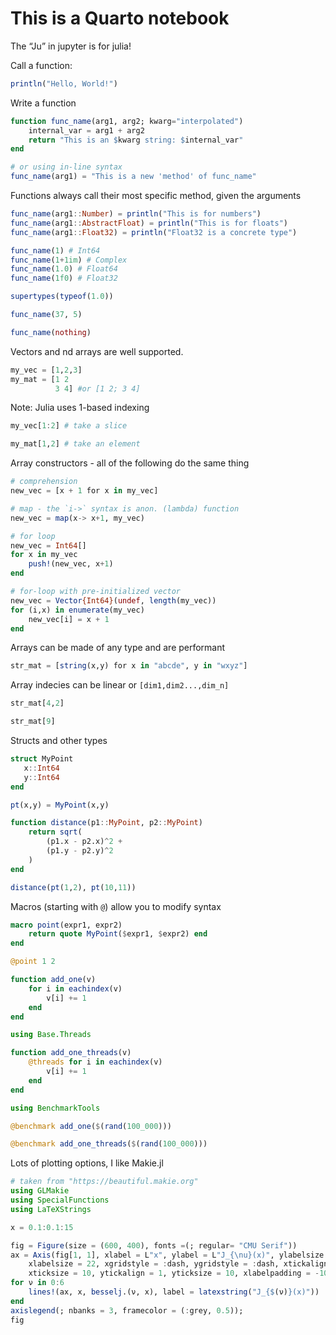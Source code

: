 # This is a Quarto notebook

The "Ju" in jupyter is for julia!

Call a function:
```julia
println("Hello, World!")
```

Write a function
```julia
function func_name(arg1, arg2; kwarg="interpolated")
    internal_var = arg1 + arg2
    return "This is an $kwarg string: $internal_var"
end

# or using in-line syntax
func_name(arg1) = "This is a new 'method' of func_name"
```

Functions always call their most specific
method, given the arguments

```julia
func_name(arg1::Number) = println("This is for numbers")
func_name(arg1::AbstractFloat) = println("This is for floats")
func_name(arg1::Float32) = println("Float32 is a concrete type")
```

```julia
func_name(1) # Int64
func_name(1+1im) # Complex
func_name(1.0) # Float64
func_name(1f0) # Float32
```

```julia
supertypes(typeof(1.0))
```

```julia
func_name(37, 5)
```

```julia
func_name(nothing)
```

Vectors and nd arrays are well supported.

```julia
my_vec = [1,2,3]
my_mat = [1 2
          3 4] #or [1 2; 3 4]
```

Note: Julia uses 1-based indexing

```julia
my_vec[1:2] # take a slice
```
```julia
my_mat[1,2] # take an element
```

Array constructors - all of the following do the same thing

```julia
# comprehension
new_vec = [x + 1 for x in my_vec]

# map - the `i->` syntax is anon. (lambda) function
new_vec = map(x-> x+1, my_vec)

# for loop
new_vec = Int64[]
for x in my_vec
    push!(new_vec, x+1) 
end

# for-loop with pre-initialized vector
new_vec = Vector{Int64}(undef, length(my_vec))
for (i,x) in enumerate(my_vec)
    new_vec[i] = x + 1
end
```

Arrays can be made of any type and are performant

```julia
str_mat = [string(x,y) for x in "abcde", y in "wxyz"]
```

Array indecies can be linear or `[dim1,dim2...,dim_n]`

```julia
str_mat[4,2]
```

```julia
str_mat[9]
```

Structs and other types

```julia
struct MyPoint
   x::Int64
   y::Int64
end

pt(x,y) = MyPoint(x,y)

function distance(p1::MyPoint, p2::MyPoint)
    return sqrt(
        (p1.x - p2.x)^2 +
        (p1.y - p2.y)^2
    )
end

distance(pt(1,2), pt(10,11))
```

Macros (starting with `@`) allow you to modify syntax


```julia
macro point(expr1, expr2)
    return quote MyPoint($expr1, $expr2) end
end

@point 1 2
```


```julia
function add_one(v)
    for i in eachindex(v)
        v[i] += 1
    end
end

```

```julia
using Base.Threads

function add_one_threads(v)
    @threads for i in eachindex(v)
        v[i] += 1
    end
end
```


```julia
using BenchmarkTools
```
```julia
@benchmark add_one($(rand(100_000)))
```
```julia
@benchmark add_one_threads($(rand(100_000)))
```

Lots of plotting options, I like Makie.jl

```julia
# taken from "https://beautiful.makie.org"
using GLMakie
using SpecialFunctions
using LaTeXStrings

x = 0.1:0.1:15

fig = Figure(size = (600, 400), fonts =(; regular= "CMU Serif"))
ax = Axis(fig[1, 1], xlabel = L"x", ylabel = L"J_{\nu}(x)", ylabelsize = 22,
    xlabelsize = 22, xgridstyle = :dash, ygridstyle = :dash, xtickalign = 1,
    xticksize = 10, ytickalign = 1, yticksize = 10, xlabelpadding = -10)
for ν in 0:6
    lines!(ax, x, besselj.(ν, x), label = latexstring("J_{$(ν)}(x)"))
end
axislegend(; nbanks = 3, framecolor = (:grey, 0.5));
fig
```